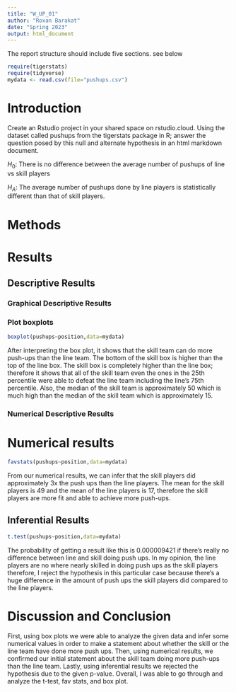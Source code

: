 ```yaml
---
title: "W_UP_01"
author: "Roxan Barakat"
date: "Spring 2023"
output: html_document
---
```




The report structure should include five sections.  see below



```r
require(tigerstats)
require(tidyverse)
mydata <- read.csv(file="pushups.csv")
```

# Introduction

<!--In this section you explain what you are trying to show. Where did the data come from? What is the research or other question you are trying to answer?!-->

Create an Rstudio project in your shared space on rstudio.cloud.  Using the dataset called pushups from the tigerstats package in R; answer the question posed by this null and alternate hypothesis in an html markdown document.

$H_0$: There is no difference between the average number of pushups of line vs skill players

$H_A$: The average number of pushups done by line players is statistically different than that of skill players.

# Methods

<!--Decide on your methods: use "variable analysis" or other appropriate descriptors. Make sure to choose at least one graphical method and at least one numerical method.!-->

# Results

<!--Divide this section into two sub-sections: One for your descriptive results and one for your inferential results.!-->

## Descriptive Results

### Graphical Descriptive Results

<!--Graphical results here. Make sure to show your code. Provide appropriate labels for axes, giving units if possible, and provide a good title for the graph, too. Use the graphical results to describe the patterns if any that exist in the data as focused toward the research question!-->

### Plot boxplots

```r
boxplot(pushups~position,data=mydata)
```


After interpreting the box plot, it shows that the skill team can do more push-ups than the line team. 
The bottom of the skill box is higher than the top of the line box. The skill box is completely higher than the line box; therefore it shows that all of the skill team even the ones in the 25th percentile were able to defeat the line team including the line's 75th percentile. Also, the median of the skill team is approximately 50 which is much high than the median of the skill team which is approximately 15.

### Numerical Descriptive Results

<!--Numerical results go here. Use the numerical results to describe the patterns if any that exist in the data as focused toward the research question!-->

# Numerical results

```r
favstats(pushups~position,data=mydata)
```

From our numerical results, we can infer that the skill players did approximately 3x the push ups than the line players. The mean for the skill players is 49 and the mean of the line players is 17, therefore the skill players are more fit and able to achieve more push-ups.

## Inferential Results

<!--State hypothesis clearly. Make sure your discussion of the inferential test covers all the aspects that the test output produces, such as test statistic, p-value etc. Make a decision about the null hypothesis, explain the assumptions on which the selected test/procedure was based, and why the chosen procedure satisfys the assumptions and is appropriate to answer the research question!-->

```r
t.test(pushups~position,data=mydata)
```

The probability of getting a result like this is 0.000009421 if there's really no difference between line and skill doing push ups. In my opinion, the line players are no where nearly skilled in doing push ups as the skill players therefore, I reject the hypothesis in this particular case because there's a huge difference in the amount of push ups the skill players did compared to the line players.

# Discussion and Conclusion

<!--Discussion and conclusion here. If you found a relationship be sure to consider whether the relationship occurs because one of the variavbles causes the other, or whether they perhasps are related for some other reason. Watch the chapter 6 videos from the GeorgeTown videos collection.!-->

First, using box plots we were able to analyze the given data and infer some numerical values in order to make a statement about whether the skill or the line team have done more push ups. Then, using numerical results, we confirmed our initial statement about the skill team doing more push-ups than the line team. Lastly, using inferential results we rejected the hypothesis due to the given p-value. Overall, I was able to go through and analyze the t-test, fav stats, and box plot.
